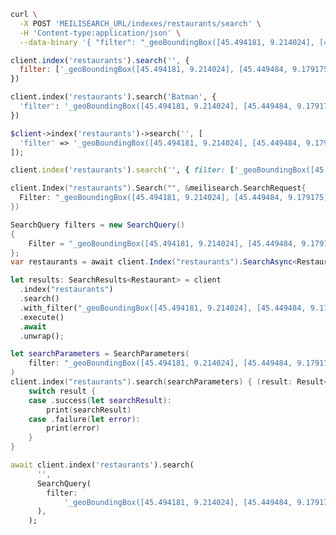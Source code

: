 <CodeGroup>

```bash cURL
curl \
  -X POST 'MEILISEARCH_URL/indexes/restaurants/search' \
  -H 'Content-type:application/json' \
  --data-binary '{ "filter": "_geoBoundingBox([45.494181, 9.214024], [45.449484, 9.179175])" }'
```

```javascript JS
client.index('restaurants').search('', {
  filter: ['_geoBoundingBox([45.494181, 9.214024], [45.449484, 9.179175])'],
})
```

```python Python
client.index('restaurants').search('Batman', {
  'filter': '_geoBoundingBox([45.494181, 9.214024], [45.449484, 9.179175])'
})
```

```php PHP
$client->index('restaurants')->search('', [
  'filter' => '_geoBoundingBox([45.494181, 9.214024], [45.449484, 9.179175])'
]);
```

```ruby Ruby
client.index('restaurants').search('', { filter: ['_geoBoundingBox([45.494181, 9.214024], [45.449484, 9.179175])'] })
```

```go Go
client.Index("restaurants").Search("", &meilisearch.SearchRequest{
  Filter: "_geoBoundingBox([45.494181, 9.214024], [45.449484, 9.179175])",
})
```

```csharp C#
SearchQuery filters = new SearchQuery()
{
    Filter = "_geoBoundingBox([45.494181, 9.214024], [45.449484, 9.179175])"
};
var restaurants = await client.Index("restaurants").SearchAsync<Restaurant>("restaurants", filters);
```

```rust Rust
let results: SearchResults<Restaurant> = client
  .index("restaurants")
  .search()
  .with_filter("_geoBoundingBox([45.494181, 9.214024], [45.449484, 9.179175])")
  .execute()
  .await
  .unwrap();
```

```swift Swift
let searchParameters = SearchParameters(
    filter: "_geoBoundingBox([45.494181, 9.214024], [45.449484, 9.179175])"
)
client.index("restaurants").search(searchParameters) { (result: Result<Searchable<Restaurant>, Swift.Error>) in
    switch result {
    case .success(let searchResult):
        print(searchResult)
    case .failure(let error):
        print(error)
    }
}
```

```dart Dart
await client.index('restaurants').search(
      '',
      SearchQuery(
        filter:
            '_geoBoundingBox([45.494181, 9.214024], [45.449484, 9.179175])',
      ),
    );
```
</CodeGroup>